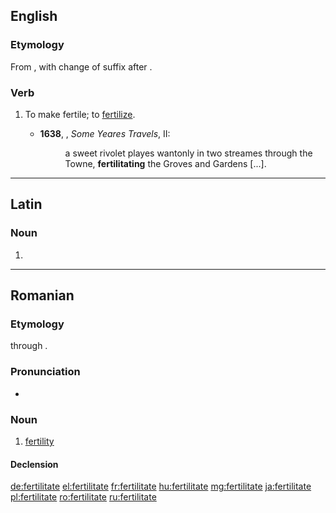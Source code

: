 ==English==

===Etymology===
From {{m|en|fertility}}, with change of suffix after {{m|en|debilitate}}.

===Verb===
{{en-verb|fertilitat}}

# {{lb|en|rare|obsolete}} To make fertile; to [[fertilize]].
#* '''1638''', {{w|Sir Thomas Herbert, 1st Baronet|Thomas Herbert}}, ''Some Yeares Travels'', II:
#*: a sweet rivolet playes wantonly in two streames through the Towne, '''fertilitating''' the Groves and Gardens [...].

----

==Latin==

===Noun===
{{la-noun-form|fertilitāte}}

# {{inflection of|fertilitas||abl|s|lang=la}}

----

==Romanian==

===Etymology===
{{borrowing|ro|la|fertilitas}} through {{etyl|fr|ro}} {{m|fr|fertilité}}.

===Pronunciation===
* {{IPA|[fer.ti.liˈta.te]|lang=ro}}

===Noun===
{{ro-noun|f|-}}

# [[fertility]]

====Declension====
{{ro-noun-f-tate|fertili|n=sg}}

[[de:fertilitate]]
[[el:fertilitate]]
[[fr:fertilitate]]
[[hu:fertilitate]]
[[mg:fertilitate]]
[[ja:fertilitate]]
[[pl:fertilitate]]
[[ro:fertilitate]]
[[ru:fertilitate]]